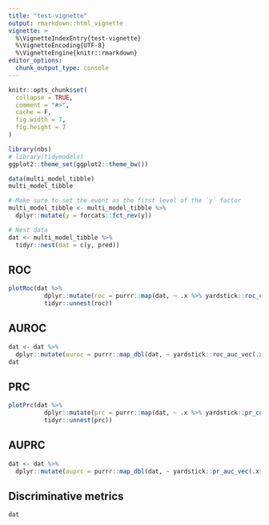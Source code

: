 ```yaml
---
title: "test-vignette"
output: rmarkdown::html_vignette
vignette: >
  %\VignetteIndexEntry{test-vignette}
  %\VignetteEncoding{UTF-8}
  %\VignetteEngine{knitr::rmarkdown}
editor_options: 
  chunk_output_type: console
---
```


```r
knitr::opts_chunk$set(
  collapse = TRUE,
  comment = "#>",
  cache = F, 
  fig.width = 7,
  fig.height = 7
)
```

```r
library(nbs)
# library(tidymodels)
ggplot2::theme_set(ggplot2::theme_bw())
```

```r
data(multi_model_tibble)
multi_model_tibble

# Make sure to set the event as the first level of the `y` factor
multi_model_tibble <- multi_model_tibble %>% 
  dplyr::mutate(y = forcats::fct_rev(y))

# Nest data
dat <- multi_model_tibble %>% 
  tidyr::nest(dat = c(y, pred))
```

## ROC
```r
plotRoc(dat %>% 
          dplyr::mutate(roc = purrr::map(dat, ~ .x %>% yardstick::roc_curve(pred, truth = y))) %>% 
          tidyr::unnest(roc))
```

## AUROC
```r
dat <- dat %>% 
  dplyr::mutate(auroc = purrr::map_dbl(dat, ~ yardstick::roc_auc_vec(.x$y, .x$pred)))
dat
```

## PRC
```r
plotPrc(dat %>% 
          dplyr::mutate(prc = purrr::map(dat, ~ .x %>% yardstick::pr_curve(pred, truth = y))) %>% 
          tidyr::unnest(prc))
```

## AUPRC
```r
dat <- dat %>% 
  dplyr::mutate(auprc = purrr::map_dbl(dat, ~ yardstick::pr_auc_vec(.x$y, .x$pred)))
```

## Discriminative metrics
```r
dat
```
